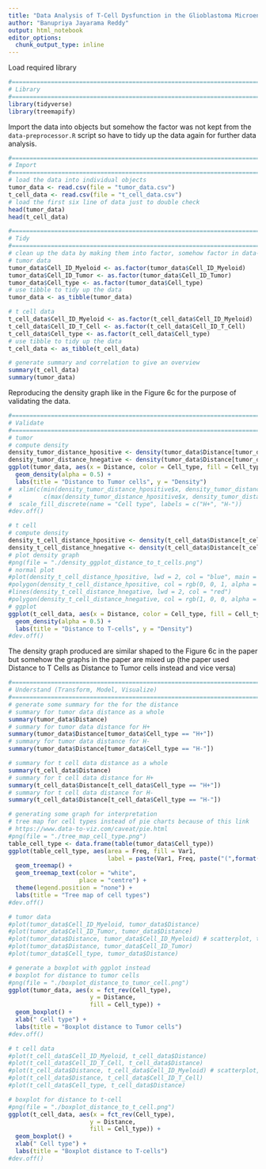 ```yaml
---
title: "Data Analysis of T-Cell Dysfunction in the Glioblastoma Microenvironment is Mediated by Myeloid Cells Releasing Interleukin-10"
author: "Banupriya Jayarama Reddy"
output: html_notebook
editor_options: 
  chunk_output_type: inline
---
```


Load required library

```r
#===============================================================================
# Library
#===============================================================================
library(tidyverse)
library(treemapify)

```


Import the data into objects but somehow the factor was not kept from the `data-preprocessor.R` script so have to tidy up the data again for further data analysis.


```r
#===============================================================================
# Import
#===============================================================================
# load the data into individual objects
tumor_data <- read.csv(file = "tumor_data.csv")
t_cell_data <- read.csv(file = "t_cell_data.csv")
# load the first six line of data just to double check
head(tumor_data)
head(t_cell_data)

#===============================================================================
# Tidy
#===============================================================================
# clean up the data by making them into factor, somehow factor in data-preprocessor.R did not work
# tumor data
tumor_data$Cell_ID_Myeloid <- as.factor(tumor_data$Cell_ID_Myeloid)
tumor_data$Cell_ID_Tumor <- as.factor(tumor_data$Cell_ID_Tumor)
tumor_data$Cell_type <- as.factor(tumor_data$Cell_type)
# use tibble to tidy up the data
tumor_data <- as_tibble(tumor_data)

# t cell data
t_cell_data$Cell_ID_Myeloid <- as.factor(t_cell_data$Cell_ID_Myeloid)
t_cell_data$Cell_ID_T_Cell <- as.factor(t_cell_data$Cell_ID_T_Cell)
t_cell_data$Cell_type <- as.factor(t_cell_data$Cell_type)
# use tibble to tidy up the data
t_cell_data <- as_tibble(t_cell_data)

# generate summary and correlation to give an overview
summary(t_cell_data)
summary(tumor_data)
```

Reproducing the density graph like in the Figure 6c for the purpose of validating the data.

```r
#===============================================================================
# Validate
#===============================================================================
# tumor
# compute density
density_tumor_distance_hpositive <- density(tumor_data$Distance[tumor_data$Cell_type == "H+"])
density_tumor_distance_hnegative <- density(tumor_data$Distance[tumor_data$Cell_type == "H-"])
ggplot(tumor_data, aes(x = Distance, color = Cell_type, fill = Cell_type)) +
  geom_density(alpha = 0.5) +
  labs(title = "Distance to Tumor cells", y = "Density")
#  xlim(c(min(density_tumor_distance_hpositive$x, density_tumor_distance_hnegative$x),
#         c(max(density_tumor_distance_hpositive$x, density_tumor_distance_hnegative$x)))) +
#  scale_fill_discrete(name = "Cell type", labels = c("H+", "H-"))
#dev.off()

# t cell
# compute density
density_t_cell_distance_hpositive <- density(t_cell_data$Distance[t_cell_data$Cell_type == "H+"])
density_t_cell_distance_hnegative <- density(t_cell_data$Distance[t_cell_data$Cell_type == "H-"])
# plot density graph
#png(file = "./density_ggplot_distance_to_t_cells.png")
# normal plot
#plot(density_t_cell_distance_hpositive, lwd = 2, col = "blue", main = "Distance to T cells")
#polygon(density_t_cell_distance_hpositive, col = rgb(0, 0, 1, alpha = 0.5))
#lines(density_t_cell_distance_hnegative, lwd = 2, col = "red")
#polygon(density_t_cell_distance_hnegative, col = rgb(1, 0, 0, alpha = 0.5))
# ggplot
ggplot(t_cell_data, aes(x = Distance, color = Cell_type, fill = Cell_type)) +
  geom_density(alpha = 0.5) +
  labs(title = "Distance to T-cells", y = "Density")
#dev.off()
```
The density graph produced are similar shaped to the Figure 6c in the paper but somehow the graphs in the paper are mixed up (the paper used Distance to T Cells as Distance to Tumor cells instead and vice versa)

```r
#===============================================================================
# Understand (Transform, Model, Visualize)
#===============================================================================
# generate some summary for the for the distance
# summary for tumor data distance as a whole
summary(tumor_data$Distance)
# summary for tumor data distance for H+
summary(tumor_data$Distance[tumor_data$Cell_type == "H+"])
# summary for tumor data distance for H-
summary(tumor_data$Distance[tumor_data$Cell_type == "H-"])

# summary for t cell data distance as a whole
summary(t_cell_data$Distance)
# summary for t cell data distance for H+
summary(t_cell_data$Distance[t_cell_data$Cell_type == "H+"])
# summary for t cell data distance for H-
summary(t_cell_data$Distance[t_cell_data$Cell_type == "H-"])

# generating some graph for interpretation
# tree map for cell types instead of pie charts because of this link
# https://www.data-to-viz.com/caveat/pie.html
#png(file = "./tree_map_cell_type.png")
table_cell_type <- data.frame(table(tumor_data$Cell_type))
ggplot(table_cell_type, aes(area = Freq, fill = Var1, 
                            label = paste(Var1, Freq, paste("(",format(round(Freq/7888*100, 2)), "%)", sep = ""), sep = "\n"))) +
  geom_treemap() +
  geom_treemap_text(color = "white",
                    place = "centre") +
  theme(legend.position = "none") +
  labs(title = "Tree map of cell types")
#dev.off()

# tumor data
#plot(tumor_data$Cell_ID_Myeloid, tumor_data$Distance)
#plot(tumor_data$Cell_ID_Tumor, tumor_data$Distance)
#plot(tumor_data$Distance, tumor_data$Cell_ID_Myeloid) # scatterplot, too much points
#plot(tumor_data$Distance, tumor_data$Cell_ID_Tumor)
#plot(tumor_data$Cell_type, tumor_data$Distance)

# generate a boxplot with ggplot instead
# boxplot for distance to tumor cells
#png(file = "./boxplot_distance_to_tumor_cell.png")
ggplot(tumor_data, aes(x = fct_rev(Cell_type),
                       y = Distance,
                       fill = Cell_type)) +
  geom_boxplot() +
  xlab(" Cell type") +
  labs(title = "Boxplot distance to Tumor cells")
#dev.off()

# t cell data
#plot(t_cell_data$Cell_ID_Myeloid, t_cell_data$Distance)
#plot(t_cell_data$Cell_ID_T_Cell, t_cell_data$Distance)
#plot(t_cell_data$Distance, t_cell_data$Cell_ID_Myeloid) # scatterplot, too much points
#plot(t_cell_data$Distance, t_cell_data$Cell_ID_T_Cell)
#plot(t_cell_data$Cell_type, t_cell_data$Distance)

# boxplot for distance to t-cell
#png(file = "./boxplot_distance_to_t_cell.png")
ggplot(t_cell_data, aes(x = fct_rev(Cell_type),
                       y = Distance,
                       fill = Cell_type)) +
  geom_boxplot() +
  xlab(" Cell type") +
  labs(title = "Boxplot distance to T-cells")
#dev.off()
```

